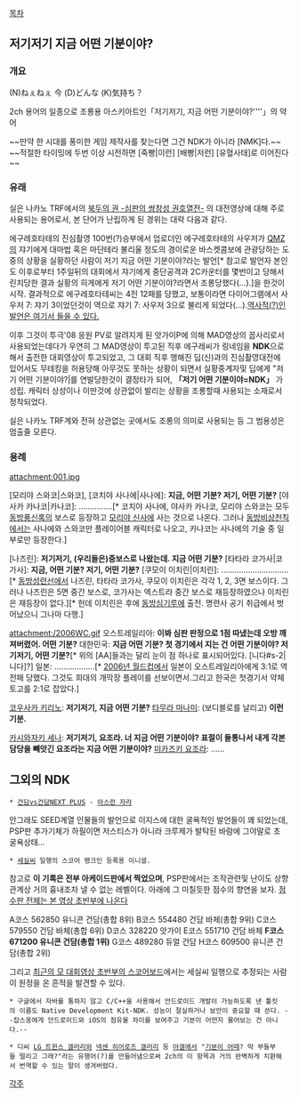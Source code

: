 [[목차]]

== 저기저기 지금 어떤 기분이야? ==
=== 개요 ===

(N)ねぇねぇ 今 (D)どんな (K)気持ち？

2ch 용어의 일종으로 조롱용 아스키아트인「저기저기, 지금 어떤 기분이야?''''」의 약어

~~만약 한 시대를 풍미한 게임 제작사를 찾는다면 그건 NDK가 아니라 [NMK]다.~~
~~적절한 타이밍에 두번 이상 시전하면 [죽빵|이런] [배빵|저런] [유혈사태]로 이어진다~~
=== 유래 ===
실은 나카노 TRF에서의 [[북두의 권 -심판의 쌍창성 권호열전-]] 의 대전영상에 대해 주로 사용되는 용어로서, 본 단어가 난립하게 된 경위는 대략 다음과 같다.

{{{"}}}에구레호타테의 진심촬영 100번(?)승부{{{"}}}에서 업로더인 에구레호타테의 사우저가 [[QMZ]]의 쟈기에게 대마법 혹은 마단테라 불리울 정도의 경이로운 바스켓콤보에 관광당하는 도중의 상황을 실황하던 사람이 {{{"}}}저기 지금 어떤 기분이야?{{{"}}}라는 발언[* 참고로 발언자 본인도 이후로부터 1주일뒤의 대회에서 쟈기에게 중단공격과 2C카운터를 몇번이고 당해서 린치당한 결과 실황의 히게에게 {{{"}}}저기 어떤 기분이야?{{{"}}}라면서 조롱당했다(…).]을 한것이 시작. 결과적으로 에구레호타테씨는 4전 12패를 당했고, 보통이라면 다이어그램에서 사우저 7: 쟈기 3이었던것이 역으로 쟈기 7: 사우저 3으로 불리게 되었다(…).[http://www.nicovideo.jp/watch/sm4413411 역사적(?)인 발언은 여기서 들을 수 있다.]

이후 그것이 투극'08 응원 PV로 알려지게 된 앗가이P에 의해 MAD영상의 꼽사리로서 사용되었는데다가 우연히 그 MAD영상이 투고된 직후 에구레씨가 링네임을 '''NDK'''으로 해서 출전한 대회영상이 투고되었고, 그 대회 직후 행해진 딥(신)과의 진심촬영대전에 있어서도 무테킹을 허용당해 아무것도 못하는 상황이 되면서 실황중계자및 딥에게 "저기 어떤 기분이야?|를 연발당한것이 결정타가 되어, '''「저기 어떤 기분이야=NDK」''' 가 성립. 캐릭터 상성이나 이딴것에 상관없이 발리는 상황을 조롱할때 사용되는 소재로서 정착되었다.

실은 나카노 TRF계와 전혀 상관없는 곳에서도 조롱의 의미로 사용되는 등 그 범용성은 멈출줄 모른다.
=== 용례 ===
attachment:001.jpg

[모리야 스와코|스와코], [코치야 사나에|사나에]: '''지금, 어떤 기분? 저기, 어떤 기분?'''
[야사카 카나코|카나코]: ……………[* 코치야 사나에, 야사카 카나코, 모리야 스와코는 모두 [[동방풍신록]]의 보스로 등장하고 [[모리야 신사]]에 사는 것으로 나온다. 그러나 [[동방비상천칙]]에서는 사나에와 스와코만 플레이어블 캐릭터로 나오고, 카나코는 사나에의 기술 중 일부로만 등장한다.]

[나즈린]: '''저기저기, (우리들은)중보스로 나왔는데. 지금 어떤 기분?'''
[타타라 코가사|코가사]: '''지금, 어떤 기분? 저기, 어떤 기분?'''
[쿠모이 이치린|이치린]: …………………………[* [[동방성련선]]에서 나즈린, 타타라 코가사, 쿠모이 이치린은 각각 1, 2, 3면 보스이다. 그러나 나즈린은 5면 중간 보스로, 코가사는 엑스트라 중간 보스로 재등장하였으나 이치린은 재등장이 없다.][* 헌데 이치린은 후에 [[동방심기루]]에 출전. 명련사 공기 취급에서 벗어났으니 그나마 다행.]

attachment:/2006WC.gif
오스트레일리아: '''이봐 심판 판정으로 1점 따냈는데 오방 깨져버렸어. 어떤 기분?'''
대한민국: '''지금 어떤 기분? 첫 경기에서 지는 건 어떤 기분이야? 저기저기, 어떤 기분?'''[* 위의 [AA]들과는 달리 눈이 점 하나로 표시되어있다. [니다#s-2|니다]?]
일본: ………………[* [[2006년 월드컵]]에서 일본이 오스트레일리아에게 3:1로 역전패 당했다. 그것도 희대의 개막장 플레이를 선보이면서.그리고 한국은 첫경기서 약체 토고를 2:1로 잡았다.]

[[코우사카 키리노]]: '''저기저기, 지금 어떤 기분?'''
[[타무라 마나미]]: (보디블로를 날리고) '''이런 기분.'''

[[카시와자키 세나]]: '''저기저기, 요조라. 너 지금 어떤 기분이야? 표절이 들통나서 내게 각본 담당을 빼앗긴 요조라는 지금 어떤 기분이야?'''
[[미카즈키 요조라]]: ……
== 그외의 NDK ==
 * [[건담vs건담NEXT PLUS]] - [[아스란 자라]]
안그래도 SEED계열 인물들의 발언으로 이지스에 대한 굴욕적인 발언들이 꽤 되었는데, PSP판 추가기체가 하필이면 저스티스가 아니라 크루제가 발탁된 바람에 그야말로 초 굴욕상태…
 * [[세실]]씨 일행의 스코어 랭크인 등록용 이니셜.
참고로 '''이 기록은 전부 아케이드판에서 찍었으며''', PSP판에서는 조작관련및 난이도 상향 관계상 거의 흉내조차 낼 수 없는 레벨이다. 아래에 그 미칠듯한 점수의 향연을 보자. [http://www.nicovideo.jp/watch/sm10030513 점수판 전체는 본 영상 초반부에 나온다]

A코스 562850 유니콘 건담(총합 8위)
B코스 554480 건담 바체(총합 9위)
C코스 579550 건담 바체(총합 6위)
D코스 328220 앗가이
E코스 551710 건담 바체
'''F코스 671200 유니콘 건담(총합 1위)'''
G코스 489280 듀얼 건담
H코스 609500 유니콘 건담(총합 2위)

그리고 [http://www.nicovideo.jp/watch/sm10248182 최근의 모 대회영상 초반부의 스코어보드]에서는 세실씨 일행으로 추정되는 사람이 원정을 온 흔적을 발견할 수 있다. 

 * 구글에서 자바를 통하지 않고 C/C++을 사용해서 안드로이드 개발이 가능하도록 낸 툴킷의 이름도 Native Development Kit-NDK. 성능이 절실하거나 보안이 중요할 때 쓴다. --잡스옹에게 안드로이드와 iOS의 점유율 차이를 보여주고 기분이 어떤지 물어보는 건 아니다.--

 * 디씨 [[LG 트윈스 갤러리]]와 [[넥센 히어로즈 갤러리]] 등 [[야갤]]에서 "[[기분이 어때]]? 막 부들부들 떨리고 그래?"라는 유행어(?)를 만들어냄으로써 2ch의 이 항목과 거의 완벽하게 치환해서 번역할 수 있는 말이 생겨버렸다.

[[각주]]
